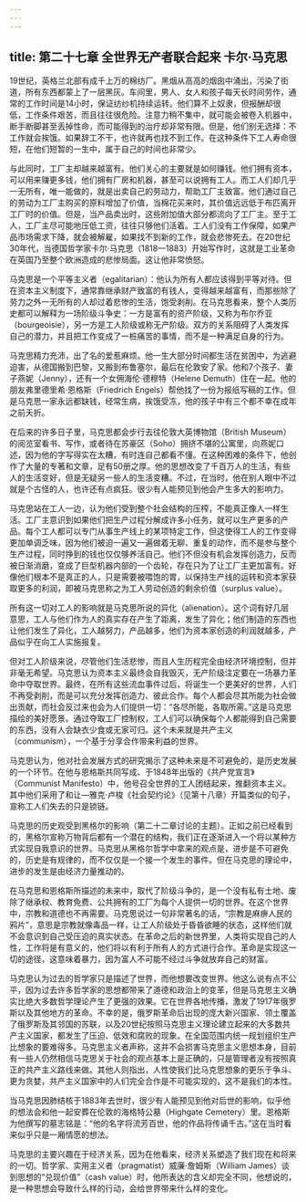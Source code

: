 ```yaml
---
---
---
```

title: 第二十七章 全世界无产者联合起来 卡尔·马克思
---




19世纪，英格兰北部有成千上万的棉纺厂。黑烟从高高的烟囱中涌出，污染了街道，所有东西都蒙上了一层黑灰。车间里，男人、女人和孩子每天长时间劳作，通常的工作时间是14小时，保证纺纱机持续运转。他们算不上奴隶，但报酬却很低，工作条件艰苦，而且往往很危险。注意力稍不集中，就可能会被卷入机器中，断手断脚甚至丢掉性命，而可能得到的治疗却非常有限。但是，他们别无选择：不工作就会挨饿。如果辞工不干，也许就再也找不到工作。在这种条件下工人寿命很短，在他们短暂的一生中，属于自己的时间也非常少。

与此同时，工厂主却越来越富有。他们关心的主要就是如何赚钱。他们拥有资本，可以用来赚更多钱，他们拥有厂房和机器，甚至可以说拥有工人。而工人们却几乎一无所有，唯一能做的，就是出卖自己的劳动力，帮助工厂主致富。他们通过自己的劳动为工厂主购买的原料增加了价值，当棉花买来时，其价值远远低于布匹离开工厂时的价值。但是，当产品卖出时，这些附加值大部分都流向了工厂主。至于工人，工厂主尽可能地压低工资，往往只够他们活着。工人们没有工作保障，如果产品市场需求下降，就会被解雇，如果找不到新的工作，就会悲惨死去。在20世纪30年代，当德国哲学家卡尔·马克思（1818—1883）开始写作时，这就是工业革命在英国乃至整个欧洲造成的悲惨局面。这让他非常愤怒。

马克思是一个平等主义者（egalitarian）：他认为所有人都应该得到平等对待。但在资本主义制度下，通常靠继承财产致富的有钱人，变得越来越富有，而那些除了劳力之外一无所有的人却过着悲惨的生活，饱受剥削。在马克思看来，整个人类历史都可以解释为一场阶级斗争史：一方是富有的资产阶级，又称为布尔乔亚（bourgeoisie），另一方是工人阶级或称无产阶级。双方的关系阻碍了人类发挥自己的潜力，并且把工作变成了一桩痛苦的事情，而不是一种满足自身的行为。

马克思精力充沛，出了名的爱惹麻烦。他一生大部分时间都生活在贫困中，为逃避迫害，从德国搬到巴黎，又搬到布鲁塞尔，最后在伦敦安了家。他和7个孩子、妻子燕妮（Jenny），还有一个女佣海伦·德穆特（Helene Demuth）住在一起。他的朋友弗里德里希·恩格斯（Friedrich Engels）帮他找了一份为报纸写稿的工作。但是马克思一家永远都缺钱，经常生病，挨饿受冻，他的孩子中有三个都不幸在成年之前夭折。

在后来的许多日子里，马克思都会步行去往伦敦大英博物馆（British Museum）的阅览室看书、写作，或者待在苏豪区（Soho）拥挤不堪的公寓里，向燕妮口述，因为他的字写得实在太糟，有时连自己都看不懂。在这种困难的条件下，他创作了大量的专著和文章，足有50册之厚。他的思想改变了千百万人的生活，有些人的生活变好，但是无疑另一些人的生活变糟。不过，在当时，他在别人眼中不过就是个古怪的人，也许还有点疯狂。很少有人能预见到他会产生多大的影响力。

马克思站在工人一边，认为他们受到整个社会结构的压榨，不能真正像人一样生活。工厂主意识到如果他们把生产过程分解成许多小任务，就可以生产更多的产品。每个工人都可以专门从事生产线上的某项特定工作，但这使得工人的工作变得更加单调乏味，因为他们被迫一遍又一遍做着无聊、重复的动作，而不是参与整个生产过程，同时挣到的钱也仅仅够养活自己。他们不但没有机会发挥创造力，反而被日渐消磨，变成了巨型机器内部的一个齿轮，存在只为了让工厂主更加富有。好像他们根本不是真正的人，只是需要被喂饱的胃，以保持生产线的运转和资本家获取更多的利润，即被马克思称之为工人劳动创造的剩余价值（surplus value）。

所有这一切对工人的影响就是马克思所说的异化（alienation）。这个词有好几层意思，工人与他们作为人的真实存在产生了距离，发生了异化；他们制造的东西也让他们发生了异化，工人越努力，产品越多，他们为资本家创造的利润就越多，产品似乎在向工人实施报复。

但对工人阶级来说，尽管他们生活悲惨，而且人生历程完全由经济环境控制，但并非毫无希望。马克思认为资本主义最终会自我毁灭，无产阶级注定要在一场暴力革命中夺取世界。最终，在所有这些流血事件过后，将诞生一个更美好的世界，人们不再受剥削，而是可以充分发挥创造力、彼此合作。每个人都会尽其所能为社会做出贡献，而社会反过来也会为人们提供一切：“各尽所能，各取所需。”这是马克思描绘的美好愿景。通过夺取工厂控制权，工人们可以确保每个人都能得到自己需要的东西，没有人会缺衣少食或无家可归。这个未来就是共产主义（communism），一个基于分享合作带来利益的世界。

马克思认为，他对社会发展方式的研究揭示了这种未来是不可避免的，是历史发展的一个环节。在他与恩格斯共同写成、于1848年出版的《共产党宣言》（Communist Manifesto）中，他号召全世界的工人团结起来，推翻资本主义。其中他们采用了和让—雅克·卢梭《社会契约论》（见第十八章）开篇类似的句子，宣称工人们失去的只是锁链。

马克思的历史观受到黑格尔的影响（第二十二章讨论的主题）。正如之前已经看到的，黑格尔宣称万物背后都有一个潜在的结构，我们正在逐渐进入一个将以某种方式实现自我意识的世界。马克思从黑格尔哲学中拿来的观点是，进步是不可避免的，历史是有规律的，而不仅仅是一个接一个发生的事件。但在马克思的理论中，进步的发生是由经济力量推动的。

在马克思和恩格斯所描述的未来中，取代了阶级斗争的，是一个没有私有土地、废除了继承权、教育免费、公共拥有的工厂为每个人提供一切的世界。在这个世界中，宗教和道德也不再需要。马克思说过一句非常著名的话，“宗教是麻痹人民的鸦片”，意思是宗教就像毒品一样，让工人阶级处于昏昏欲睡的状态，这样他们就不会意识到自己受压迫的真实状态。在革命之后的新世界里，人类将实现自己的人性，工作将是有意义的，他们将以有利于所有人的方式进行合作。革命是实现这一切的途径，这意味着暴力，因为富人不可能不经过斗争就放弃自己的财富。

马克思认为过去的哲学家只是描述了世界，而他想要改变世界。他这么说有点不公平，因为过去许多哲学家的思想都带来了道德和政治上的变革，但是马克思主义确实比绝大多数哲学理论产生了更强的效果。它在世界各地传播，激发了1917年俄罗斯以及其他地方的革命。不幸的是，俄罗斯革命后出现的庞大新兴国家、领土覆盖了俄罗斯及其邻国的苏联，以及20世纪按照马克思主义理论建立起来的大多数共产主义国家，都发生了压迫、低效和腐败的现象。在全国范围内统一规划组织生产比想象的要难得多。马克思主义者声称，这并不会损害马克思主义思想本身，目前有一些人仍然相信马克思关于社会的观点基本上是正确的，只是管理者没有按照真正的共产主义路线来做。其他人则指出，人性使我们比马克思想象的更乐于争斗、更为贪婪，共产主义国家中的人们完全合作是不可能实现的，这不是我们的本性。

当马克思因肺结核于1883年去世时，很少有人能预见到他对后世的影响，似乎他的想法会和他一起安葬在伦敦的海格特公墓（Highgate Cemetery）里。恩格斯为他撰写的墓志铭是：“他的名字将流芳百世，他的作品将传诵千古。”这在当时看来似乎只是一厢情愿的想法。

马克思的主要兴趣在于经济关系，因为在他看来，经济关系塑造了我们现在和将来的一切。哲学家、实用主义者（pragmatist）威廉·詹姆斯（William James）谈到思想的“兑现价值”（cash value）时，他所表达的含义却完全不同，他想说的，是一种思想会导致什么样的行动，会给世界带来什么样的变化。
